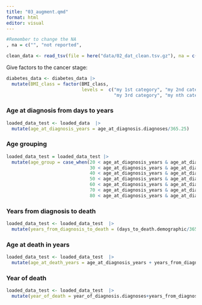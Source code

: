 ```yaml
---
title: "03_augment.qmd"
format: html
editor: visual
---
```


```r
#Remember to change the NA
, na = c("", "not reported", 
```

```r

clean_data <- read_tsv(file = here("data/02_dat_clean.tsv.gz"), na = c("NA", ""))

```

Give factors to the cancer stage:

```r

diabetes_data <- diabetes_data |>
  mutate(BMI_class = factor(BMI_class,
                            levels =  c("my 1st category", "my 2nd category",
                                        "my 3rd category", "my nth category")))
```

### Age at diagnosis from days to years

```r
loaded_data_test <- loaded_data  |> 
  mutate(age_at_diagnosis_years = age_at_diagnosis.diagnoses/365.25)
```

### Age grouping

```r
loaded_data_test = loaded_data_test |> 
  mutate(age_group = case_when(20 < age_at_diagnosis_years & age_at_diagnosis_years <= 30 ~ "(20,30]",
                               30 < age_at_diagnosis_years & age_at_diagnosis_years <= 40 ~ "(30,40]",
                               40 < age_at_diagnosis_years & age_at_diagnosis_years <= 50 ~ "(40,50]",
                               50 < age_at_diagnosis_years & age_at_diagnosis_years <= 60 ~ "(50,60]",
                               60 < age_at_diagnosis_years & age_at_diagnosis_years <= 70 ~ "(60,70]",
                               70 < age_at_diagnosis_years & age_at_diagnosis_years <= 80 ~ "(70,80]",
                               80 < age_at_diagnosis_years & age_at_diagnosis_years <= 90 ~ "(80,90]"))
```

### Years from diagnosis to death

```r
loaded_data_test <- loaded_data_test  |> 
  mutate(years_from_diagnosis_to_death = (days_to_death.demographic/365.25))
```

### Age at death in years

```r
loaded_data_test <- loaded_data_test  |> 
  mutate(age_at_death_years = age_at_diagnosis_years + years_from_diagnosis_to_death)
```

### Year of death

```r
loaded_data_test <- loaded_data_test  |> 
  mutate(year_of_death = year_of_diagnosis.diagnoses+years_from_diagnosis_to_death)
```
